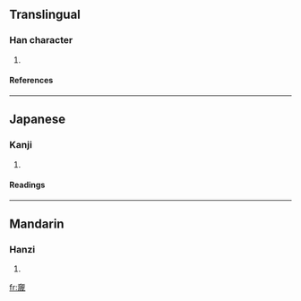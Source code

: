 ==Translingual==
===Han character===
{{Han char|rn=37|rad=大|as=13|sn=16|four=|canj=大卜一竹 (KYMH)}}
# {{defn|Han|sort=大13}}
====References====
{{Han ref|kx=0254.100|dkj=06013|dj=0516.010|hdz=10549.130|uh=596F|ud=22895}}
----
==Japanese==
===Kanji===
{{ja-kanji|grade=|rs=大13}}
# {{defn|Japanese}} 
====Readings====
{{ja-readings|on=[[かつ]] (katsu), [[かち]] (kachi)|kun=[[おおきい]] (ookii), [[ひろびろと]] (hirobiroto)}}
----
==Mandarin==
===Hanzi===
{{cmn-hanzi|pin=[[huò]] ([[huo4]])|wg=huo<sup>4</sup>}}
# {{defn|Mandarin}}

[[fr:奯]]